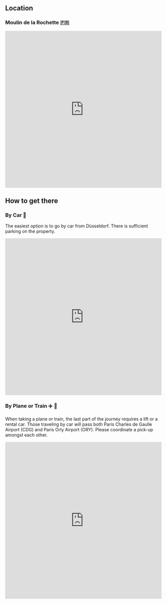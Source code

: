 ## Location

### Moulin de la Rochette 🇫🇷

::: {.content-block}
```{=html}
<iframe
  width="500"
  height="500"
  frameborder="0" style="border:0"
  referrerpolicy="no-referrer-when-downgrade"
  src="https://www.google.com/maps/embed/v1/place?q=Aulnay-la-Rivière,+France&key=AIzaSyBFw0Qbyq9zTFTd-tUY6dZWTgaQzuU17R8"
  allowfullscreen>
</iframe>
```
:::
<!-- <div style="max-width:100%;list-style:none; transition: none;overflow:hidden;width:500px;height:500px;"><div id="embed-map-canvas" style="height:100%; width:100%;max-width:100%;"><iframe style="height:100%;width:100%;border:0;" frameborder="0" src="https://www.google.com/maps/embed/v1/place?q=Aulnay-la-Rivière,+France&key=AIzaSyBFw0Qbyq9zTFTd-tUY6dZWTgaQzuU17R8"></iframe></div><a class="googlecoder" rel="nofollow" href="https://www.bootstrapskins.com/themes" id="get-data-for-embed-map">premium bootstrap themes</a><style>#embed-map-canvas img{max-height:none;max-width:none!important;background:none!important;}</style></div> -->


## How to get there

### By Car 🚗
The easiest option is to go by car from Düsseldorf. There is sufficient parking on the property.

::: {.content-block}
```{=html}
<iframe
  width="500"
  height="500"
  frameborder="0" style="border:0"
  referrerpolicy="no-referrer-when-downgrade"
  src="https://www.google.com/maps/embed/v1/directions?origin=Frida,+Bilker+Allee,+Düsseldorf-District+3,+Germany&destination=Aulnay-la-Rivière,+France&key=AIzaSyBFw0Qbyq9zTFTd-tUY6dZWTgaQzuU17R8"
  allowfullscreen>
</iframe>
```
:::

<!-- <div style="max-width:100%;list-style:none; transition: none;overflow:hidden;width:400px;height:400px;"><div id="embed-map-canvas" style="height:100%; width:100%;max-width:100%;"><iframe style="height:100%;width:100%;border:0;" frameborder="0" src="https://www.google.com/maps/embed/v1/directions?origin=Frida,+Bilker+Allee,+Düsseldorf-District+3,+Germany&destination=Aulnay-la-Rivière,+France&key=AIzaSyBFw0Qbyq9zTFTd-tUY6dZWTgaQzuU17R8"></iframe></div><a class="googlecoder" rel="nofollow" href="https://www.bootstrapskins.com/themes" id="get-data-for-embed-map">premium bootstrap themes</a><style>#embed-map-canvas img{max-height:none;max-width:none!important;background:none!important;}</style></div> -->

### By Plane or Train ✈️ 🚄

When taking a plane or train, the last part of the journey requires a lift or a rental car. Those traveling by car will pass both Paris Charles de Gaulle Airport (CDG) and Paris Orly Airport (ORY). Please coordinate a pick-up amongst each other.

::: {.content-block}
```{=html}
<iframe
  width="500"
  height="500"
  frameborder="0" style="border:0"
  referrerpolicy="no-referrer-when-downgrade"
  src="https://www.google.com/maps/embed/v1/search?q=airport+near+Paris,+France&key=AIzaSyBFw0Qbyq9zTFTd-tUY6dZWTgaQzuU17R8"
  allowfullscreen>
</iframe>
```
:::
<!-- 
<div style="max-width:100%;list-style:none; transition: none;overflow:hidden;width:400px;height:400px;"><div id="embed-map-canvas" style="height:100%; width:100%;max-width:100%;"><iframe style="height:100%;width:100%;border:0;" frameborder="0" src="https://www.google.com/maps/embed/v1/search?q=airport+near+Paris,+France&key=AIzaSyBFw0Qbyq9zTFTd-tUY6dZWTgaQzuU17R8"></iframe></div><a class="googlecoder" rel="nofollow" href="https://www.bootstrapskins.com/themes" id="get-data-for-embed-map">premium bootstrap themes</a><style>#embed-map-canvas img{max-height:none;max-width:none!important;background:none!important;}</style></div> -->
